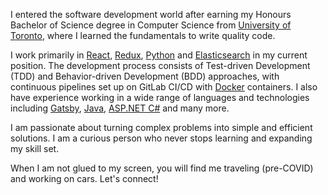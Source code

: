 I entered the software development world after earning my Honours Bachelor of Science degree in Computer Science from [University of Toronto](https://utoronto.ca), where I learned the fundamentals to write quality code.

I work primarily in [React](https://reactjs.org), [Redux](https://redux.js.org), [Python](https://python.org) and [Elasticsearch](https://elastic.co) in my current position. The development process consists of Test-driven Development (TDD) and Behavior-driven Development (BDD) approaches, with continuous pipelines set up on GitLab CI/CD with [Docker](https://docker.com) containers. I also have experience working in a wide range of languages and technologies including [Gatsby](https://gatsbyjs.org), [Java](https://java.com), [ASP.NET C#](https://asp.net) and many more.

I am passionate about turning complex problems into simple and efficient solutions. I am a curious person who never stops learning and expanding my skill set.

When I am not glued to my screen, you will find me traveling (pre-COVID) and working on cars. Let's connect!